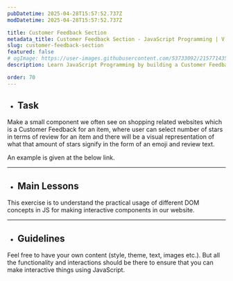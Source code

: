 ```yaml
---
pubDatetime: 2025-04-28T15:57:52.737Z
modDatetime: 2025-04-28T15:57:52.737Z

title: Customer Feedback Section
metadata_title: Customer Feedback Section - JavaScript Programming | V.Vidhya
slug: customer-feedback-section
featured: false
# ogImage: https://user-images.githubusercontent.com/53733092/215771435-25408246-2309-4f8b-a781-1f3d93bdf0ec.png
description: Learn JavaScript Programming by building a Customer Feedback Section for a website with V.Vidhya.

order: 70
---
```



- ## Task

Make a small component we often see on shopping related websites which is a Customer Feedback for an item, where user can select number of stars in terms of review 
for an item and there will be a visual representation of what that amount of stars signify in the form of an emoji and review text. 

An example is given at the below link.

<LinkMd href="https://virtualvidhya.github.io/MiniProjects-JS/CustomerFeedback/" title="WebPage Preview" />

---

- ## Main Lessons

This exercise is to understand the practical usage of different DOM concepts in JS for making interactive components in our website.

---

- ## Guidelines

Feel free to have your own content (style, theme, text, images etc.). But all the functionality and interactions should be there to ensure that you can make interactive things using JavaScript.